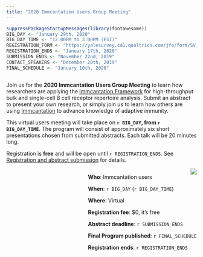 ```yaml
---
title: "2020 Immcantation Users Group Meeting"
---
```


```r
suppressPackageStartupMessages(library(fontawesome))
BIG_DAY <- "January 29th, 2020"
BIG_DAY_TIME <- "12:00PM to 3:00PM (EST)" 
REGISTRATION_FORM <- "https://yalesurvey.ca1.qualtrics.com/jfe/form/SV_5sVwvTv8QPuDtgV"
REGISTRATION_ENDS <- "January 17th, 2020"
SUBMISSION_ENDS <- "November 22nd, 2019"
CONTACT_SPEAKERS <- "December 20th, 2019"
FINAL_SCHEDULE <- "January 10th, 2020"
```

<!-- main text -->

<div  style="max-width: 55rem; float:left;">
Join us for the **2020 Immcantation Users Group Meeting** to learn how researchers are applying the [Immcantation Framework](http://immcantation.org) for high-throughput bulk and single-cell B cell receptor repertoire analysis.
Submit an abstract to present your own research, or simply join us to learn how others are using [Immcantation](http://immcantation.org) to advance knowledge of adaptive immunity.

This virtual users meeting will take place on **`r BIG_DAY`, from `r BIG_DAY_TIME`**.
The program will consist of approximately six short presentations chosen from submitted abstracts.
Each talk will be 20 minutes long.

Registration is **free** and will be open until `r REGISTRATION_ENDS`. See [Registration and abstract submission](registration.html) for details.
</div>

<!-- side box -->
<div class="card text-white bg-primary mb-3" style="max-width: 35rem; float:right;">
<div class="card-header"><img src='static/immcantation-circle.png' style="max-width: 10rem; float:right;"></div>
<div class="card-body">
<div class="card-title"></div>
<div class="card-text">
**Who**: Immcantation users

**When**: `r BIG_DAY` (`r BIG_DAY_TIME`)
 
**Where**: Virtual

**Registration fee**: $0, it's free

**Abstract deadline**: `r SUBMISSION_ENDS`

**Final Program published**: `r FINAL_SCHEDULE`

**Registration ends**: `r REGISTRATION_ENDS`
</div></div>
</div>
